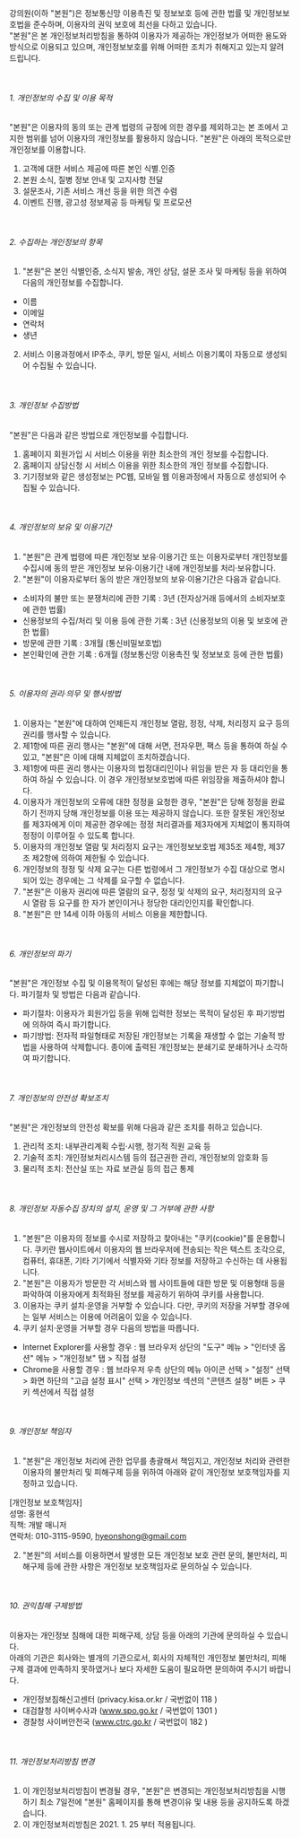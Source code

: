 강의원(이하 "본원")은 정보통신망 이용촉진 및 정보보호 등에 관한 법률 및 개인정보보호법을 준수하며, 이용자의 권익 보호에 최선을 다하고 있습니다.  
"본원"은 본 개인정보처리방침을 통하여 이용자가 제공하는 개인정보가 어떠한 용도와 방식으로 이용되고 있으며, 개인정보보호를 위해 어떠한 조치가 취해지고 있는지 알려 드립니다.

<br />

###### 1. 개인정보의 수집 및 이용 목적

"본원"은 이용자의 동의 또는 관계 법령의 규정에 의한 경우를 제외하고는 본 조에서 고지한 범위를 넘어 이용자의 개인정보를 활용하지 않습니다.
"본원"은 아래의 목적으로만 개인정보를 이용합니다.

1. 고객에 대한 서비스 제공에 따른 본인 식별.인증
2. 본원 소식, 질병 정보 안내 및 고지사항 전달
3. 설문조사, 기존 서비스 개선 등을 위한 의견 수렴
4. 이벤트 진행, 광고성 정보제공 등 마케팅 및 프로모션

<br />

###### 2. 수집하는 개인정보의 항목

1. "본원"은 본인 식별인증, 소식지 발송, 개인 상담, 설문 조사 및 마케팅 등을 위하여 다음의 개인정보를 수집합니다.

- 이름
- 이메일
- 연락처
- 생년

2. 서비스 이용과정에서 IP주소, 쿠키, 방문 일시, 서비스 이용기록이 자동으로 생성되어 수집될 수 있습니다.

<br />

###### 3. 개인정보 수집방법

"본원"은 다음과 같은 방법으로 개인정보를 수집합니다.

1. 홈페이지 회원가입 시 서비스 이용을 위한 최소한의 개인 정보를 수집합니다.
2. 홈페이지 상담신청 시 서비스 이용을 위한 최소한의 개인 정보를 수집합니다.
3. 기기정보와 같은 생성정보는 PC웹, 모바일 웹 이용과정에서 자동으로 생성되어 수집될 수 있습니다.

<br />

###### 4. 개인정보의 보유 및 이용기간

1. "본원"은 관계 법령에 따른 개인정보 보유·이용기간 또는 이용자로부터 개인정보를 수집시에 동의 받은 개인정보 보유·이용기간 내에 개인정보를 처리·보유합니다.
2. "본원"이 이용자로부터 동의 받은 개인정보의 보유·이용기간은 다음과 같습니다.

- 소비자의 불만 또는 분쟁처리에 관한 기록 : 3년 (전자상거래 등에서의 소비자보호에 관한 법률)
- 신용정보의 수집/처리 및 이용 등에 관한 기록 : 3년 (신용정보의 이용 및 보호에 관한 법률)
- 방문에 관한 기록 : 3개월 (통신비밀보호법)
- 본인확인에 관한 기록 : 6개월 (정보통신망 이용촉진 및 정보보호 등에 관한 법률)

<br />

###### 5. 이용자의 권리·의무 및 행사방법

1. 이용자는 "본원"에 대하여 언제든지 개인정보 열람, 정정, 삭제, 처리정지 요구 등의 권리를 행사할 수 있습니다.
2. 제1항에 따른 권리 행사는 "본원"에 대해 서면, 전자우편, 팩스 등을 통하여 하실 수 있고, "본원"은 이에 대해 지체없이 조치하겠습니다.
3. 제1항에 따른 권리 행사는 이용자의 법정대리인이나 위임을 받은 자 등 대리인을 통하여 하실 수 있습니다. 이 경우 개인정보보호법에 따른 위임장을 제출하셔야 합니다.
4. 이용자가 개인정보의 오류에 대한 정정을 요청한 경우, "본원"은 당해 정정을 완료하기 전까지 당해 개인정보를 이용 또는 제공하지 않습니다. 또한 잘못된 개인정보를 제3자에게 이미 제공한 경우에는 정정 처리결과를 제3자에게 지체없이 통지하여 정정이 이루어질 수 있도록 합니다.
5. 이용자의 개인정보 열람 및 처리정지 요구는 개인정보보호법 제35조 제4항, 제37조 제2항에 의하여 제한될 수 있습니다.
6. 개인정보의 정정 및 삭제 요구는 다른 법령에서 그 개인정보가 수집 대상으로 명시되어 있는 경우에는 그 삭제를 요구할 수 없습니다.
7. "본원"은 이용자 권리에 따른 열람의 요구, 정정 및 삭제의 요구, 처리정지의 요구 시 열람 등 요구를 한 자가 본인이거나 정당한 대리인인지를 확인합니다.
8. "본원"은 만 14세 이하 아동의 서비스 이용을 제한합니다.

<br />

###### 6. 개인정보의 파기

"본원"은 개인정보 수집 및 이용목적이 달성된 후에는 해당 정보를 지체없이 파기합니다. 파기절차 및 방법은 다음과 같습니다.

- 파기절차: 이용자가 회원가입 등을 위해 입력한 정보는 목적이 달성된 후 파기방법에 의하여 즉시 파기합니다.
- 파기방법: 전자적 파일형태로 저장된 개인정보는 기록을 재생할 수 없는 기술적 방법을 사용하여 삭제합니다. 종이에 출력된 개인정보는 분쇄기로 분쇄하거나 소각하여 파기합니다.

<br />

###### 7. 개인정보의 안전성 확보조치

"본원"은 개인정보의 안전성 확보를 위해 다음과 같은 조치를 취하고 있습니다.

1. 관리적 조치: 내부관리계획 수립·시행, 정기적 직원 교육 등
2. 기술적 조치: 개인정보처리시스템 등의 접근권한 관리, 개인정보의 암호화 등
3. 물리적 조치: 전산실 또는 자료 보관실 등의 접근 통제

<br />

###### 8. 개인정보 자동수집 장치의 설치, 운영 및 그 거부에 관한 사항

1. "본원"은 이용자의 정보를 수시로 저장하고 찾아내는 "쿠키(cookie)"를 운용합니다. 쿠키란 웹사이트에서 이용자의 웹 브라우저에 전송되는 작은 텍스트 조각으로, 컴퓨터, 휴대폰, 기타 기기에서 식별자와 기타 정보를 저장하고 수신하는 데 사용됩니다.
2. "본원"은 이용자가 방문한 각 서비스와 웹 사이트들에 대한 방문 및 이용형태 등을 파악하여 이용자에게 최적화된 정보를 제공하기 위하여 쿠키를 사용합니다.
3. 이용자는 쿠키 설치·운영을 거부할 수 있습니다. 다만, 쿠키의 저장을 거부할 경우에는 일부 서비스는 이용에 어려움이 있을 수 있습니다.
4. 쿠키 설치·운영을 거부할 경우 다음의 방법을 따릅니다.

- Internet Explorer를 사용할 경우 : 웹 브라우저 상단의 "도구" 메뉴 > "인터넷 옵션" 메뉴 > "개인정보" 탭 > 직접 설정
- Chrome을 사용할 경우 : 웹 브라우저 우측 상단의 메뉴 아이콘 선택 > "설정" 선택 > 화면 하단의 "고급 설정 표시" 선택 > 개인정보 섹션의 "콘텐츠 설정" 버튼 > 쿠키 섹션에서 직접 설정

<br />

###### 9. 개인정보 책임자

1. "본원"은 개인정보 처리에 관한 업무를 총괄해서 책임지고, 개인정보 처리와 관련한 이용자의 불만처리 및 피해구제 등을 위하여 아래와 같이 개인정보 보호책임자를 지정하고 있습니다.

[개인정보 보호책임자]  
성명: 홍현석  
직책: 개발 매니저  
연락처: 010-3115-9590, hyeonshong@gmail.com

2. "본원"의 서비스를 이용하면서 발생한 모든 개인정보 보호 관련 문의, 불만처리, 피해구제 등에 관한 사항은 개인정보 보호책임자로 문의하실 수 있습니다.

<br />

###### 10. 권익침해 구제방법

이용자는 개인정보 침해에 대한 피해구제, 상담 등을 아래의 기관에 문의하실 수 있습니다.  
아래의 기관은 회사와는 별개의 기관으로서, 회사의 자체적인 개인정보 불만처리, 피해구제 결과에 만족하지 못하였거나 보다 자세한 도움이 필요하면 문의하여 주시기 바랍니다.

- 개인정보침해신고센터 (privacy.kisa.or.kr / 국번없이 118 )
- 대검찰청 사이버수사과 (www.spo.go.kr / 국번없이 1301 )
- 경찰청 사이버안전국 (www.ctrc.go.kr / 국번없이 182 )

<br />

###### 11. 개인정보처리방침 변경

1. 이 개인정보처리방침이 변경될 경우, "본원"은 변경되는 개인정보처리방침을 시행하기 최소 7일전에 "본원" 홈페이지를 통해 변경이유 및 내용 등을 공지하도록 하겠습니다.
2. 이 개인정보처리방침은 2021. 1. 25 부터 적용됩니다.
